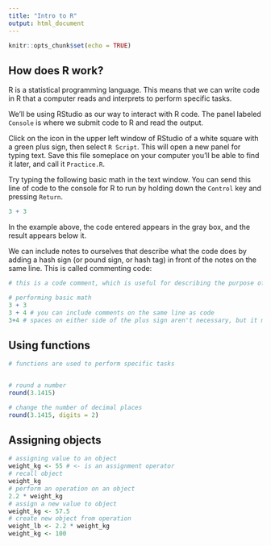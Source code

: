 ```yaml
---
title: "Intro to R"
output: html_document
---
```


```r
knitr::opts_chunk$set(echo = TRUE)
```

## How does R work?

R is a statistical programming language. This means that we can write code in R that a computer reads and interprets to perform specific tasks.

We'll be using RStudio as our way to interact with R code. The panel labeled `Console` is where we submit code to R and read the output. 

Click on the icon in the upper left window of RStudio of a white square with a green plus sign, then select `R Script`. This will open a new panel for typing text. Save this file someplace on your computer you'll be able to find it later, and call it `Practice.R`. 

Try typing the following basic math in the text window. You can send this line of code to the console for R to run by holding down the `Control` key and pressing `Return`. 

```r
3 + 3 
```
In the example above, the code entered appears in the gray box, and the result appears below it.

We can include notes to ourselves that describe what the code does by adding a hash sign (or pound sign, or hash tag) in front of the notes on the same line. This is called commenting code:

```r
# this is a code comment, which is useful for describing the purpose of the code that follows

# performing basic math
3 + 3 
3 + 4 # you can include comments on the same line as code
3+4 # spaces on either side of the plus sign aren't necessary, but it makes your code easier to read
```

## Using functions

```r
# functions are used to perform specific tasks


# round a number
round(3.1415)

# change the number of decimal places
round(3.1415, digits = 2)

```

## Assigning objects

```r
# assigning value to an object
weight_kg <- 55 # <- is an assignment operator
# recall object
weight_kg
# perform an operation on an object
2.2 * weight_kg
# assign a new value to object
weight_kg <- 57.5
# create new object from operation
weight_lb <- 2.2 * weight_kg
weight_kg <- 100
```
